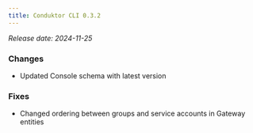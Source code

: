 ```yaml
---
title: Conduktor CLI 0.3.2
---
```


*Release date: 2024-11-25*

### Changes
- Updated Console schema with latest version

### Fixes
- Changed ordering between groups and service accounts in Gateway entities